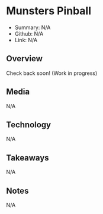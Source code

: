 # Munsters Pinball

- Summary: N/A
- Github: N/A
- Link: N/A

## Overview

Check back soon! (Work in progress)

## Media

N/A

## Technology

N/A

## Takeaways

N/A

## Notes

N/A

